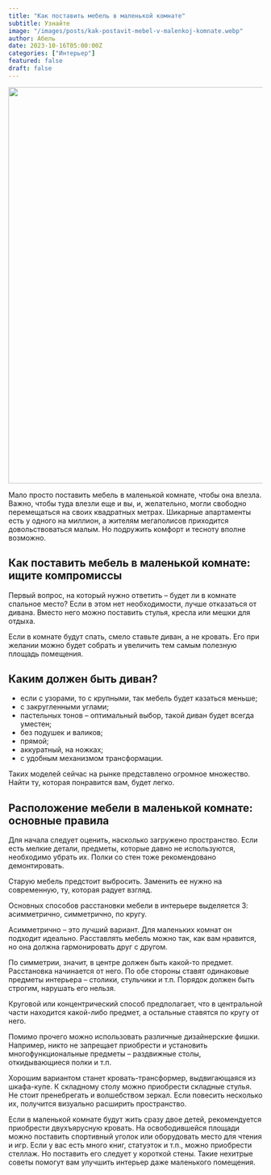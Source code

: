 ```yaml
---
title: "Как поставить мебель в маленькой комнате"
subtitle: Узнайте
image: "/images/posts/kak-postavit-mebel-v-malenkoj-komnate.webp"
author: Абель
date: 2023-10-16T05:00:00Z
categories: ["Интерьер"]
featured: false
draft: false
---
```


<img src="/images/posts/samorezi.webp" alt="" width="786" height="" />

Мало просто поставить мебель в маленькой комнате, чтобы она влезла. Важно, чтобы туда влезли еще и вы, и, желательно, могли свободно перемещаться на своих квадратных метрах. Шикарные апартаменты есть у одного на миллион, а жителям мегаполисов приходится довольствоваться малым. Но подружить комфорт и тесноту вполне возможно.

## Как поставить мебель в маленькой комнате: ищите компромиссы

Первый вопрос, на который нужно ответить – будет ли в комнате спальное место? Если в этом нет необходимости, лучше отказаться от дивана. Вместо него можно поставить стулья, кресла или мешки для отдыха.

Если в комнате будут спать, смело ставьте диван, а не кровать. Его при желании можно будет собрать и увеличить тем самым полезную площадь помещения.

## Каким должен быть диван?

- если с узорами, то с крупными, так мебель будет казаться меньше;
- с закругленными углами;
- пастельных тонов – оптимальный выбор, такой диван будет всегда уместен;
- без подушек и валиков;
- прямой;
- аккуратный, на ножках;
- с удобным механизмом трансформации.

Таких моделей сейчас на рынке представлено огромное множество. Найти ту, которая понравится вам, будет легко.

## Расположение мебели в маленькой комнате: основные правила

Для начала следует оценить, насколько загружено пространство. Если есть мелкие детали, предметы, которые давно не используются, необходимо убрать их. Полки со стен тоже рекомендовано демонтировать.

Старую мебель предстоит выбросить. Заменить ее нужно на современную, ту, которая радует взгляд.

Основных способов расстановки мебели в интерьере выделяется 3: асимметрично, симметрично, по кругу.

Асимметрично – это лучший вариант. Для маленьких комнат он подходит идеально. Расставлять мебель можно так, как вам нравится, но она должна гармонировать друг с другом.

По симметрии, значит, в центре должен быть какой-то предмет. Расстановка начинается от него. По обе стороны ставят одинаковые предметы интерьера – столики, стульчики и т.п. Порядок должен быть строгим, нарушать его нельзя.

Круговой или концентрический способ предполагает, что в центральной части находится какой-либо предмет, а остальные ставятся по кругу от него.

Помимо прочего можно использовать различные дизайнерские фишки. Например, никто не запрещает приобрести и установить многофункциональные предметы – раздвижные столы, откидывающиеся полки и т.п.

Хорошим вариантом станет кровать-трансформер, выдвигающаяся из шкафа-купе. К складному столу можно приобрести складные стулья. Не стоит пренебрегать и волшебством зеркал. Если повесить несколько их, получится визуально расширить пространство.

Если в маленькой комнате будут жить сразу двое детей, рекомендуется приобрести двухъярусную кровать. На освободившейся площади можно поставить спортивный уголок или оборудовать место для чтения и игр. Если у вас есть много книг, статуэток и т.п., можно приобрести стеллаж. Но поставить его следует у короткой стены. Такие нехитрые советы помогут вам улучшить интерьер даже маленького помещения.
